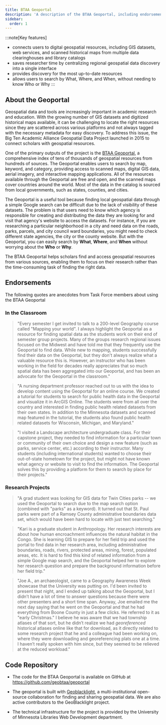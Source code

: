 ```yaml
---
title: BTAA Geoportal
description: 'A description of the BTAA Geoportal, including endorsements'
sidebar:
  order: 1
---
```



:::note[Key features]
* connects users to digital geospatial resources, including GIS datasets, web services, and scanned historical maps from multiple data clearinghouses and library catalogs
* saves researcher time by centralizing regional geospatial data discovery into a single interface
* provides discovery for the most up-to-date resources
* allows users to search by What, Where, and When, without needing to know Who or Why
:::

<LinkCard title="Visit the BTAA Geoportal" href="https://geo.btaa.org" />

	
## About the Geoportal

Geospatial data and tools are increasingly important in academic research and education. With the growing number of GIS datasets and digitized historical maps available, it can be challenging to locate the right resources since they are scattered across various platforms and not always tagged with the necessary metadata for easy discovery. To address this issue, the Big Ten Academic Alliance Geospatial Data Project launched in 2015 to connect scholars with geospatial resources.

One of the primary outputs of the project is the [BTAA Geoportal](https://geo.btaa.org), a comprehensive index of tens of thousands of geospatial resources from hundreds of sources. The Geoportal enables users to search by map, keyword, and category, providing access to scanned maps, digital GIS data, aerial imagery, and interactive mapping applications. All of the resources available through the Geoportal are free and open, and the scanned maps cover countries around the world. Most of the data in the catalog is sourced from local governments, such as states, counties, and cities.

The Geoportal is a useful tool because finding local geospatial data through a simple Google search can be difficult due to the lack of visibility of these datasets. The problem is that users need to know which agency is responsible for creating and distributing the data they are looking for and visit that agency's website to access the datasets. For instance, if you are researching a particular neighborhood in a city and need data on the roads, parks, parcels, and city council ward boundaries, you might need to check different state agencies, the city or the county website. But with the Geoportal, you can easily search by **What**, **Where**, and **When** without worrying about the **Who** or **Why**.

The BTAA Geoportal helps scholars find and access geospatial resources from various sources, enabling them to focus on their research rather than the time-consuming task of finding the right data.

## Endorsements

The following quotes are anecdotes from Task Force members about using the BTAA Geoportal

### In the Classroom


>"Every semester I get invited to talk to a 200-level Geography course called "Mapping your world". I always highlight the Geoportal as a resource for finding spatial data as the students work on their end of semester group projects. Many of the groups research regional issues focused on the Midwest and have told me that they frequently use the Geoportal to find data. While new to mapping, students successfully find their data on the Geoportal, but they don't always realize what a valuable resource this is. However, an instructor who has been working in the field for decades really appreciates that so much spatial data has been aggregated into our Geoportal, and has been an advocate for the Geoportal in the classroom."

>"A nursing department professor reached out to us with the idea to develop content using the Geoportal for an online course. We created a tutorial for students to search for public health data in the Geoportal and visualize it in ArcGIS Online. The students were from all over the country and interested in finding public health related datasets from their own states. In addition to the Minnesota datasets and scanned map featured in the tutorial, the students also found public health related datasets for Wisconsin, Michigan, and Maryland."

>"I visited a Landscape architecture undergraduate class. For their capstone project, they needed to find information for a particular town or community of their own choice and design a new feature (such as parks, service center, etc.) according to their instructor. Many students (including international students) wanted to choose their out-of-state hometown for the project, but might not have known what agency or website to visit to find the information. The Geoportal solves this by providing a platform for them to search by place for their projects."

### Research Projects

>"A grad student was looking for GIS data for Twin Cities parks -- we used the Geoportal to search due to the map search option (combined with "parks" as a keyword). It turned out that St. Paul parks were part of a Ramsey County administrative boundaries data set, which would have been hard to locate with just text searching."

>"Kari is a graduate student in Anthropology. Her research interests are about how human encroachment influences the natural habitat in the Congo. She is learning GIS to prepare for her field trip and used the portal to find data in her research area, including administrative boundaries, roads, rivers, protected areas, mining, forest, populated areas, etc. It is hard to find this kind of related information from a simple Google map search, and the Geoportal helped her to explore her research question and prepare the background information before her field trip."

>"Joe A., an archaeologist, came to a Geography Awareness Week showcase that the University was putting on. I'd been invited to present that night, and I ended up talking about the Geoportal, but I didn’t have a lot of time to answer questions because there were other presenters and a short time span. Anyway, Joe emailed me the next day saying that he went on the Geoportal and that he had everything from Boone County in just a few clicks. He referred to it as "early Christmas." I believe he was aware that we had township atlases of that sort, but he didn’t realize we had *georeferenced* historical atlases online like that for download, as it directly related to some research project that he and a colleague had been working on, where they were downloading and georeferencing plats one at a time. I haven’t really spoken with him since, but they seemed to be relieved at the reduced workload."


## Code Repository

- The code for the BTAA Geoportal is available on GitHub at https://github.com/geobtaa/geoportal

- The geoportal is built with [Geoblacklight](https://geoblacklight.org), a multi-institutional open-source collaboration for finding and sharing geospatial data. We are also active contributors to the GeoBlacklight project.

- The technical infrastructure for the project is provided by the University of Minnesota Libraries Web Development department.

<LinkCard title="Visit the BTAA Geoportal" href="https://geo.btaa.org" />